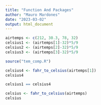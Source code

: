 ```yaml
---
title: "Function And Packages"
author: "Mauro Mardones"
date: "2023-03-02"
output: html_document
---
```



```r
airtemps <- c(212, 30.3, 78, 32)
celsius1 <- (airtemps[1]-32)*5/9
celsius2 <- (airtemps[2]-32)*5/9
celsius3 <- (airtemps[3]-32)*5/9
```

```r
source("tem_comp.R")
```

```r
celsius4 <- fahr_to_celsius(airtemps[1])
celsius4

celsius1 == celsius4

celsius <- fahr_to_celsius(airtemps)
celsius
```

